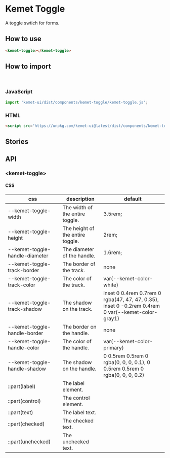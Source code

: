 
<Meta title="Components/Toggle" component="kemet-toggle" />

# Kemet Toggle

A toggle swtich for forms.


## How to use

```html
<kemet-toggle></kemet-toggle>
```

## How to import

<br />

### JavaScript
```javascript
import 'kemet-ui/dist/components/kemet-toggle/kemet-toggle.js';
```

### HTML
```html
<script src="https://unpkg.com/kemet-ui@latest/dist/components/kemet-toggle/kemet-toggle.js" type="module"></script>
```

## Stories

<Canvas>
  <Story name="Standard" story={stories.Standard} />
</Canvas>

<ArgsTable story="Standard" />

## API

### &lt;kemet-toggle&gt;

<ArgsTable of="kemet-toggle" />

#### CSS

| css                            | description                      | default                                                                                           |
| ------------------------------ | -------------------------------- | ------------------------------------------------------------------------------------------------- |
| --kemet-toggle-width           | The width of the entire toggle.  | 3.5rem;                                                                                           |
| --kemet-toggle-height          | The height of the entire toggle. | 2rem;                                                                                             |
| --kemet-toggle-handle-diameter | The diameter of the handle.      | 1.6rem;                                                                                           |
| --kemet-toggle-track-border    | The border of the track.         | none                                                                                              |
| --kemet-toggle-track-color     | The color of the track.          | var(--kemet-color-white)                                                                          |
| --kemet-toggle-track-shadow    | The shadow on the track.         | inset 0 0.4rem 0.7rem 0 rgba(47, 47, 47, 0.35), inset 0 -0.2rem 0.4rem 0 var(--kemet-color-gray1) |
| --kemet-toggle-handle-border   | The border on the handle.        | none                                                                                              |
| --kemet-toggle-handle-color    | The color of the handle.         | var(--kemet-color-primary)                                                                        |
| --kemet-toggle-handle-shadow   | The shadow on the handle.        | 0 0.5rem 0.5rem 0 rgba(0, 0, 0, 0.1), 0 0.5rem 0.5rem 0 rgba(0, 0, 0, 0.2)                        |
| ::part(label)                  | The label element.               |                                                                                                   |
| ::part(control)                | The control element.             |                                                                                                   |
| ::part(text)                   | The label text.                  |                                                                                                   |
| ::part(checked)                | The checked text.                |                                                                                                   |
| ::part(unchecked)              | The unchecked text.              |                                                                                                   |
